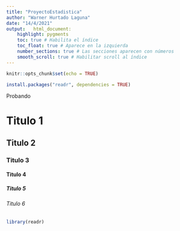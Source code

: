 ```yaml
---
title: "ProyectoEstadistica"
author: "Warner Hurtado Laguna"
date: "14/4/2021"
output:   html_document:
    highlight: pygments
    toc: true # Habilita el índice
    toc_float: true # Aparece en la izquierda
    number_sections: true # Las secciones aparecen con números
    smooth_scroll: true # Habilitar scroll al índice 
---
```


```r
knitr::opts_chunk$set(echo = TRUE)
```

```r
install.packages("readr", dependencies = TRUE)
```

Probando

# Titulo 1
## Titulo 2
### Titulo 3
#### Titulo 4
##### Titulo 5
###### Titulo 6

```r
library(readr)
```





